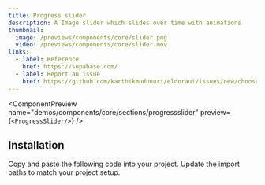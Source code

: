 ```yaml
---
title: Progress slider
description: A Image slider which slides over time with animations
thumbnail:
  image: /previews/components/core/slider.png
  video: /previews/components/core/slider.mov
links:
  - label: Reference
    href: https://supabase.com/
  - label: Report an issue
    href: https://github.com/karthikmudunuri/eldoraui/issues/new/choose
---
```


<ComponentPreview
  name="demos/components/core/sections/progressslider"
  preview={`<ProgressSlider/>`}
/>

## Installation

<Steps>
  

  <Step>Copy and paste the following code into your project.</Step>
  <ComponentSource name="components/core/default/progressslider" />
  <Step>Update the import paths to match your project setup.</Step>
</Steps>
